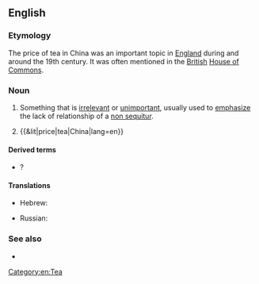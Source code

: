 ==English==

===Etymology===
The price of tea in China was an important topic in [[England]] during and around the 19th century. It was often mentioned in the [[British]] [[House of Commons]].

===Noun===
{{en-noun|head=[[price]] [[of]] [[tea]] [[in]] [[China]]|-}}

# {{lb|en|idiomatic}} Something that is [[irrelevant]] or [[unimportant]], usually used to [[emphasize]] the lack of relationship of a [[non sequitur]].
# {{&lit|price|tea|China|lang=en}}

====Derived terms====
* {{l|en|what does that have to do with the price of tea in China}}?

====Translations====
{{trans-top|irrelevant to the topic at hand}}
* Hebrew: {{t|he|מה ענין שמיטה אצל הר סיני|tr=má inyán sh'mitá étzel hár sináy}}
{{trans-mid}}
* Russian: {{t|ru|в огоро́де бузина́, а в Ки́еве дя́дька}} {{qualifier|elder grows in the vegetable garden but the uncle lives in Kiev}}
{{trans-bottom}}

===See also===
* {{l|en|all the tea in China}}

[[Category:en:Tea]]